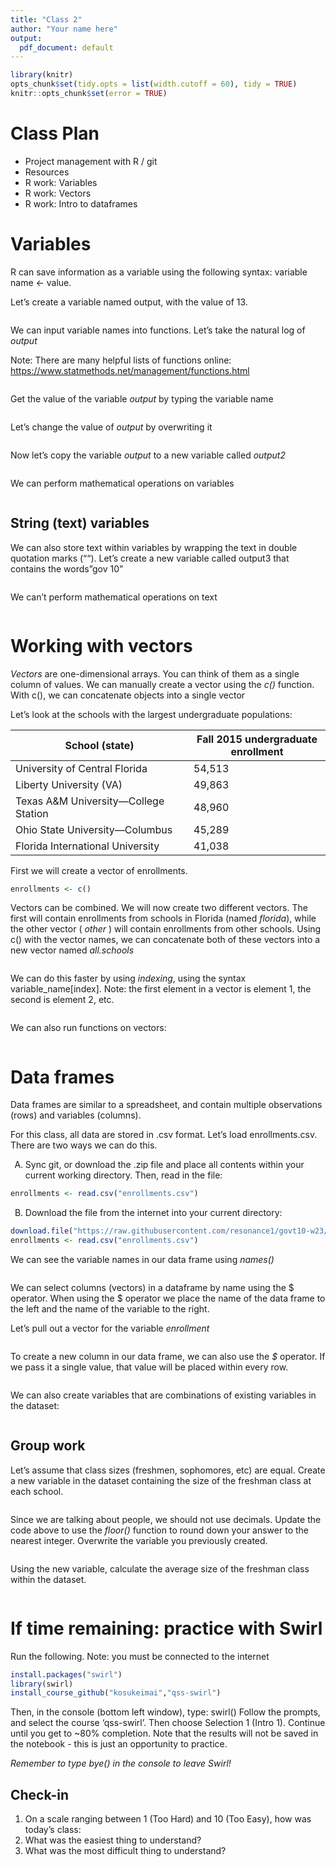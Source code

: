 ```yaml
---
title: "Class 2"
author: "Your name here"
output:
  pdf_document: default
---
```


```r
library(knitr)
opts_chunk$set(tidy.opts = list(width.cutoff = 60), tidy = TRUE)
knitr::opts_chunk$set(error = TRUE)
```

# Class Plan

-   Project management with R / git
-   Resources
-   R work: Variables
-   R work: Vectors
-   R work: Intro to dataframes

# Variables

R can save information as a variable using the following syntax: variable name \<- value.

Let's create a variable named output, with the value of 13.

```r

```

We can input variable names into functions. Let's take the natural log of *output*

Note: There are many helpful lists of functions online: <https://www.statmethods.net/management/functions.html>

```r

```

Get the value of the variable *output* by typing the variable name

```r

```

Let's change the value of *output* by overwriting it

```r

```

Now let's copy the variable *output* to a new variable called *output2*

```r

```

We can perform mathematical operations on variables

```r

```

## String (text) variables

We can also store text within variables by wrapping the text in double quotation marks (""). Let's create a new variable called output3 that contains the words"gov 10"

```r

```

We can't perform mathematical operations on text

```r

```

# Working with vectors

*Vectors* are one-dimensional arrays. You can think of them as a single column of values. We can manually create a vector using the *c()* function. With c(), we can concatenate objects into a single vector

Let's look at the schools with the largest undergraduate populations:

| School (state)                         | Fall 2015 undergraduate enrollment |
|-----------------------------------------|-------------------------------|
| University of Central Florida          | 54,513                             |
| Liberty University (VA)                | 49,863                             |
| Texas A&M University---College Station | 48,960                             |
| Ohio State University---Columbus       | 45,289                             |
| Florida International University       | 41,038                             |

First we will create a vector of enrollments.

```r
enrollments <- c()
```

Vectors can be combined. We will now create two different vectors. The first will contain enrollments from schools in Florida (named *florida*), while the other vector ( *other* ) will contain enrollments from other schools. Using c() with the vector names, we can concatenate both of these vectors into a new vector named *all.schools*

```r

```

We can do this faster by using *indexing*, using the syntax variable_name[index]. Note: the first element in a vector is element 1, the second is element 2, etc.

```r

```

We can also run functions on vectors:

```r

```

# Data frames

Data frames are similar to a spreadsheet, and contain multiple observations (rows) and variables (columns).

For this class, all data are stored in .csv format. Let's load enrollments.csv. There are two ways we can do this.

A)  Sync git, or download the .zip file and place all contents within your current working directory. Then, read in the file:

```r
enrollments <- read.csv("enrollments.csv")
```

B)  Download the file from the internet into your current directory:

```r
download.file("https://raw.githubusercontent.com/resonance1/govt10-w23/main/Class%20Sessions/enrollments.csv" ,"./enrollments.csv")
enrollments <- read.csv("enrollments.csv")
```

We can see the variable names in our data frame using *names()*

```r

```

We can select columns (vectors) in a dataframe by name using the \$ operator. When using the \$ operator we place the name of the data frame to the left and the name of the variable to the right.

Let's pull out a vector for the variable *enrollment*

```r

```

To create a new column in our data frame, we can also use the *\$* operator. If we pass it a single value, that value will be placed within every row.

```r

```

We can also create variables that are combinations of existing variables in the dataset:

```r

```



## Group work

Let's assume that class sizes (freshmen, sophomores, etc) are equal. Create a new variable in the dataset containing the size of the freshman class at each school.

```r

```

Since we are talking about people, we should not use decimals. Update the code above to use the *floor()* function to round down your answer to the nearest integer. Overwrite the variable you previously created.

```r

```

Using the new variable, calculate the average size of the freshman class within the dataset.

```r

```

# If time remaining: practice with Swirl

Run the following. Note: you must be connected to the internet

```r
install.packages("swirl")
library(swirl)
install_course_github("kosukeimai","qss-swirl")
```

Then, in the console (bottom left window), type: swirl() Follow the prompts, and select the course 'qss-swirl'. Then choose Selection 1 (Intro 1). Continue until you get to \~80% completion. Note that the results will not be saved in the notebook - this is just an opportunity to practice. 

*Remember to type bye() in the console to leave Swirl!*

## Check-in

1.  On a scale ranging between 1 (Too Hard) and 10 (Too Easy), how was today's class:
2.  What was the easiest thing to understand?
3.  What was the most difficult thing to understand?
